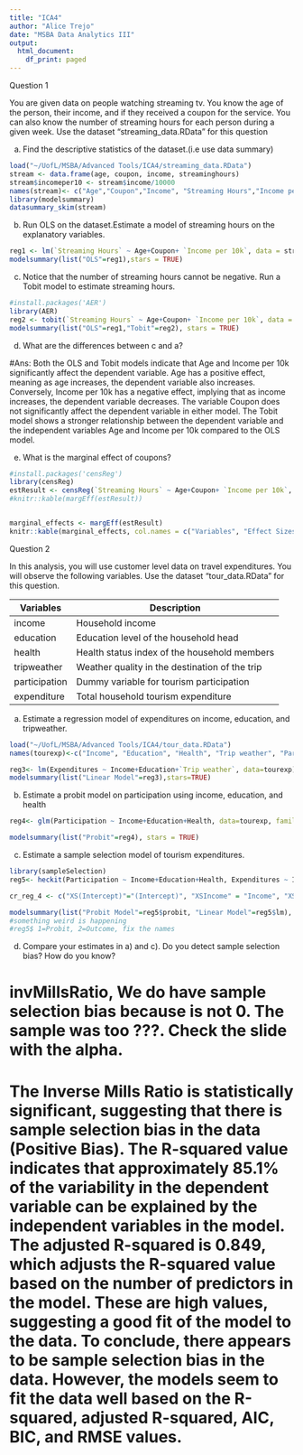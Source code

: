 ---
title: "ICA4"
author: "Alice Trejo"
date: "MSBA Data Analytics III"
output:
  html_document:
    df_print: paged
---

Question 1

You are given data on people watching streaming tv. You know the age of the person, their income, and if they received a coupon for the service. You can also know the number of streaming hours for each person during a given week. Use the dataset "streaming_data.RData" for this question

a) Find the descriptive statistics of the dataset.(i.e use data summary)
```{r}
load("~/UofL/MSBA/Advanced Tools/ICA4/streaming_data.RData")
stream <- data.frame(age, coupon, income, streaminghours)
stream$incomeper10 <- stream$income/10000
names(stream)<- c("Age","Coupon","Income", "Streaming Hours","Income per 10k")
library(modelsummary)
datasummary_skim(stream)
```

b) Run OLS on the dataset.Estimate a model of streaming hours on the explanatory variables.
```{r}

reg1 <- lm(`Streaming Hours` ~ Age+Coupon+ `Income per 10k`, data = stream)
modelsummary(list("OLS"=reg1),stars = TRUE)
```

c) Notice that the number of streaming hours cannot be negative. Run a Tobit model to estimate streaming hours.
```{r warning=FALSE, message=FALSE}
#install.packages('AER')
library(AER)
reg2 <- tobit(`Streaming Hours` ~ Age+Coupon+ `Income per 10k`, data = stream)
modelsummary(list("OLS"=reg1,"Tobit"=reg2), stars = TRUE)
```

d) What are the differences between c and a?

#Ans: Both the OLS and Tobit models indicate that Age and Income per 10k significantly affect the dependent variable. Age has a positive effect, meaning as age increases, the dependent variable also increases. Conversely, Income per 10k has a negative effect, implying that as income increases, the dependent variable decreases. The variable Coupon does not significantly affect the dependent variable in either model. The Tobit model shows a stronger relationship between the dependent variable and the independent variables Age and Income per 10k compared to the OLS model. 



e) What is the marginal effect of coupons?
```{r}
#install.packages('censReg')
library(censReg)
estResult <- censReg(`Streaming Hours` ~ Age+Coupon+ `Income per 10k`, data = stream)
#knitr::kable(margEff(estResult))


marginal_effects <- margEff(estResult)
knitr::kable(marginal_effects, col.names = c("Variables", "Effect Sizes"))
```


Question 2

In this analysis, you will use customer level data on travel expenditures. You will observe the following variables. Use the dataset "tour_data.RData" for this question.

Variables | Description
----------|-------------
income | Household income
education | Education level of the household head
health | Health status index of the household members
tripweather | Weather quality in the destination of the trip
participation | Dummy variable for tourism participation
expenditure | Total household tourism expenditure

a) Estimate a regression model of expenditures on income, education, and tripweather.
```{r}
load("~/UofL/MSBA/Advanced Tools/ICA4/tour_data.RData")
names(tourexp)<-c("Income", "Education", "Health", "Trip weather", "Participation", "Expenditures")

reg3<- lm(Expenditures ~ Income+Education+`Trip weather`, data=tourexp)
modelsummary(list("Linear Model"=reg3),stars=TRUE)
```


b) Estimate a probit model on participation using income, education, and health
```{r}
reg4<- glm(Participation ~ Income+Education+Health, data=tourexp, family = binomial(link = "probit"))

modelsummary(list("Probit"=reg4), stars = TRUE)
```

c) Estimate a sample selection model of tourism expenditures.
```{r}
library(sampleSelection)
reg5<- heckit(Participation ~ Income+Education+Health, Expenditures ~ Income+Education+`Trip weather`, data=tourexp, method = "2step")

cr_reg_4 <- c("XS(Intercept)"="(Intercept)", "XSIncome" = "Income", "XSEducation"="Education", "XSHealth" = "Health", "XO(Intercept)"="(Intercept)", "XOIncome" = "Income", "XOEducation"="Education", "XOTrip weather"= "Trip weather", "imrData$IMR1"="Inverse Mills Ratio")

modelsummary(list("Probit Model"=reg5$probit, "Linear Model"=reg5$lm), stars = TRUE, coef_rename = cr_reg_4)
#something weird is happening
#reg5$ 1=Probit, 2=Outcome, fix the names
```


d) Compare your estimates in a) and c). Do you detect sample selection bias? How do you know?

# invMillsRatio, We do have sample selection bias because is not 0. The sample was too ???. Check the slide with the alpha.
# The Inverse Mills Ratio is statistically significant, suggesting that there is sample selection bias in the data (Positive Bias). The R-squared value indicates that approximately 85.1% of the variability in the dependent variable can be explained by the independent variables in the model. The adjusted R-squared is 0.849, which adjusts the R-squared value based on the number of predictors in the model. These are high values, suggesting a good fit of the model to the data. To conclude, there appears to be sample selection bias in the data. However, the models seem to fit the data well based on the R-squared, adjusted R-squared, AIC, BIC, and RMSE values. 



